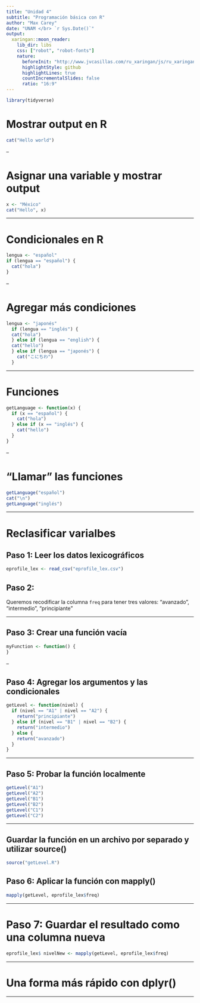 ```yaml
---
title: "Unidad 4"
subtitle: "Programación básica con R"
author: "Max Carey"
date: "UNAM </br> `r Sys.Date()`"
output:
  xaringan::moon_reader:
    lib_dir: libs
    css: ["robot", "robot-fonts"]
    nature:
      beforeInit: "http://www.jvcasillas.com/ru_xaringan/js/ru_xaringan.js"
      highlightStyle: github
      highlightLines: true
      countIncrementalSlides: false
      ratio: "16:9"
---
```


```r
library(tidyverse)
```


# Mostrar output en R
```r
cat("Hello world")
```

--

# Asignar una variable y mostrar output
```r
x <- "México"
cat("Hello", x)
```

---

# Condicionales en R
```r
lengua <- "español"
if (lengua == "español") {
  cat("hola")
}
```

--

# Agregar más condiciones
```r
lengua <- "japonés"
  if (lengua == "inglés") {
  cat("hola")
  } else if (lengua == "english") {
  cat("hello")
  } else if (lengua == "japonés") {
    cat("こにちわ")
  }
```

---

# Funciones
```r
getLanguage <- function(x) {
  if (x == "español") {
    cat("hola")
  } else if (x == "inglés") {
    cat("hello")
  }
}
```

--

# "Llamar" las funciones
```r
getLanguage("español")
cat("\n")
getLanguage("inglés")
```

---

# Reclasificar varialbes

## Paso 1: Leer los datos lexicográficos
```r
eprofile_lex <- read_csv("eprofile_lex.csv")
```

## Paso 2:
Queremos recodificar la columna `freq` para tener tres valores: "avanzado", "intermedio", "principiante"

---

## Paso 3: Crear una función vacía
```r
myFunction <- function() {
}
```

--

## Paso 4: Agregar los argumentos y las condicionales
```r
getLevel <- function(nivel) {
  if (nivel == "A1" | nivel == "A2") {
    return("principiante")
  } else if (nivel == "B1" | nivel == "B2") {
    return("intermedio")
  } else {
    return("avanzado")
  }
}
```

---

## Paso 5: Probar la función localmente
```r
getLevel("A1")
getLevel("A2")
getLevel("B1")
getLevel("B2")
getLevel("C1")
getLevel("C2")
```

---

## Guardar la función en un archivo por separado y utilizar source()

```r
source("getLevel.R")
```

## Paso 6: Aplicar la función con mapply()

```r
mapply(getLevel, eprofile_lex$freq)
```

---

# Paso 7: Guardar el resultado como una columna nueva

```r
eprofile_lex$ nivelNew <- mapply(getLevel, eprofile_lex$freq)
```

---

# Una forma más rápido con dplyr()


---

